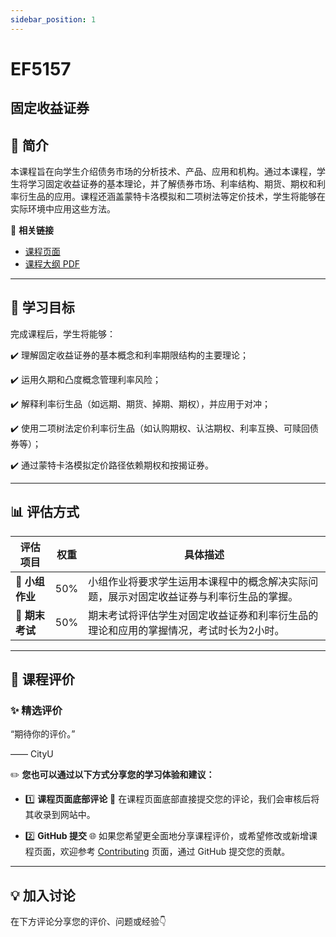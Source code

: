 ```yaml
---
sidebar_position: 1
---
```


# EF5157
## 固定收益证券

## **📘 简介**
本课程旨在向学生介绍债务市场的分析技术、产品、应用和机构。通过本课程，学生将学习固定收益证券的基本理论，并了解债券市场、利率结构、期货、期权和利率衍生品的应用。课程还涵盖蒙特卡洛模拟和二项树法等定价技术，学生将能够在实际环境中应用这些方法。

🔗 **相关链接**
- [课程页面](https://www.cityu.edu.hk/catalogue/pg/202425/course/EF5157.htm)
- [课程大纲 PDF](https://www.cityu.edu.hk/catalogue/pg/202425/course/EF5157.pdf)

---

## **🎯 学习目标**

完成课程后，学生将能够：

✔️ 理解固定收益证券的基本概念和利率期限结构的主要理论；

✔️ 运用久期和凸度概念管理利率风险；

✔️ 解释利率衍生品（如远期、期货、掉期、期权），并应用于对冲；

✔️ 使用二项树法定价利率衍生品（如认购期权、认沽期权、利率互换、可赎回债券等）；

✔️ 通过蒙特卡洛模拟定价路径依赖期权和按揭证券。

---

## **📊 评估方式**

| **评估项目**          | **权重** | **具体描述**                                                                                       |
|----------------------|---------|---------------------------------------------------------------------------------------------------|
| **📄 小组作业**       | 50%     | 小组作业将要求学生运用本课程中的概念解决实际问题，展示对固定收益证券与利率衍生品的掌握。          |
| **📝 期末考试**       | 50%     | 期末考试将评估学生对固定收益证券和利率衍生品的理论和应用的掌握情况，考试时长为2小时。             |

---

## **💬 课程评价**

### ✨ **精选评价**
<div className={commentStyles.commentBox}>
    <p className={commentStyles.commentText}>
        “期待你的评价。”
    </p>
    <p className={commentStyles.commentAuthor}>—— CityU</p>
</div>

✏️ **您也可以通过以下方式分享您的学习体验和建议：**

- 1️⃣ **课程页面底部评论**
💬 在课程页面底部直接提交您的评论，我们会审核后将其收录到网站中。

- 2️⃣ **GitHub 提交**
🌐 如果您希望更全面地分享课程评价，或希望修改或新增课程页面，欢迎参考 [Contributing](/contributing) 页面，通过 GitHub 提交您的贡献。



---

## **💡 加入讨论**

在下方评论分享您的评价、问题或经验👇
<Utterances />
